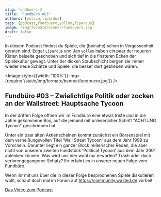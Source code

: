 ```yaml
---
slug: fundbuero-3
title: 'Fundbüro #03'
authors: [yollum,lipardus]
tags: [podcast,fundbuero,yollum,lipardus]
image: /img/formate/banner/fundbuero.jpg
draft: false
---
```





In diesem Podcast findest du Spiele, die (beinahe) schon in Vergessenheit geraten sind. Edgar `Lipardus` und Jan `yollum` haben ein paar der neueren Kisten beiseite geschoben und sich tief in die finsteren Ecken der Spielekultur gewagt. Unter der dicken Staubschicht bergen sie immer wieder neue Schätze und Spiele, die besser dort geblieben wären.

<Image style={{width: '100%'}} img={require('/static/img/formate/banner/fundbuero.jpg')} />

<!--truncate-->

## Fundbüro #03 – Zwielichtige Politik oder zocken an der Wallstreet: Hauptsache Tycoon

In der dritten Folge öffnen wir im Fundbüro eine etwas triste und in die Jahre gekommene Box, auf die jemand mit unleserlicher Schrift "ACHTUNG Tycoon" geschrieben hat.

Unter ein paar alten Aktienscheinen kommt zunächst ein Börsenspiel mit dem verheißungsvollen Titel 'Wall Street Tycoon' aus dem Jahr 1999 zu Vorschein.
Darunter liegt ein ganzer Block reißerischer Reden, die aber nicht von unserem zweiten Fundstück 'Political Tycoon' aus dem Jahr 2001 ablenken können.
Was wird uns hier wohl nur erwarten? Trash oder doch verlorengegangener Schatz?
Ihr erfahrt es in unserer neuen Folge vom Fundbüro.

Wenn ihr mit uns über die in dieser Folge besprochenen Spiele diskutieren wollt, schaut doch mal im Forum auf https://community.wasted.de vorbei!

[Das Video zum Podcast](https://youtu.be/N0TvhGEA4CU)

<ReactPlayer
    width="100%"
    height="50px"
    controls
    url='https://m10z.picnotes.de/Fundbuero/Fundbuero_003.mp3'
/>
